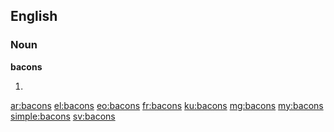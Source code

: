 ==English==

===Noun===
'''bacons'''

# {{plural of|bacon}}

[[ar:bacons]]
[[el:bacons]]
[[eo:bacons]]
[[fr:bacons]]
[[ku:bacons]]
[[mg:bacons]]
[[my:bacons]]
[[simple:bacons]]
[[sv:bacons]]